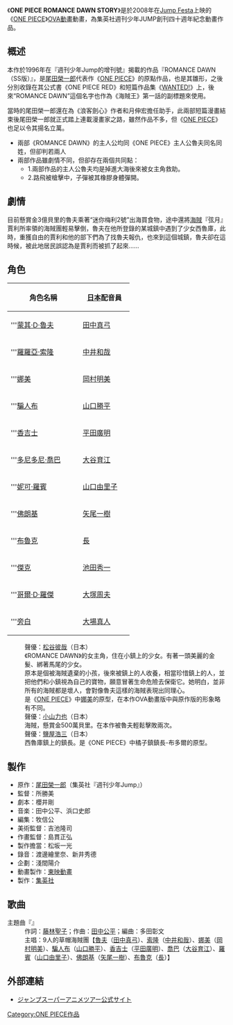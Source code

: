 {{primarysources|time=2015-01-09T07:38:45+00:00}}
{{NoteTA|G1=OnePiece}}
{{Infobox animanga/Headerofja
|標題= ONE PIECE ROMANCE DAWN STORY
|圖像= ONE PIECE ROMANCE DAWN STORY JAP.png
|尺寸= 
|說明= 
|日文名稱= {{lang|ja|ONE PIECE ロマンス ドーン ストーリー}}
}}
{{Infobox animanga/OVA
|原作= [[尾田榮一郎|尾田榮一郎]]
|導演= 所勝美
|劇本= 櫻井剛
|音樂= 田中公平、浜口史郎
|人物原案= 尾田榮一郎
|人物設定=
|動畫製作= [[東映動畫|東映動畫]]
|其他=
}}
{{Infobox animanga/Footerofja}}

《'''ONE PIECE ROMANCE DAWN STORY'''》是於2008年在[[Jump_Festa|Jump Festa]]上映的《[[ONE_PIECE|ONE PIECE]]》[[OVA|OVA動畫]]動畫，為集英社週刊少年JUMP創刊四十週年紀念動畫作品。

== 概述 ==
本作於1996年在『週刊少年Jump的增刊號』揭載的作品『ROMANCE DAWN（SS版）』，是[[尾田榮一郎|尾田榮一郎]]代表作《[[ONE_PIECE|ONE PIECE]]》的原點作品，也是其雛形，之後分別收錄在其公式書《ONE PIECE RED》和短篇作品集《[[尾田榮一郎短篇集WANTED!|WANTED!]]》上，後來“ROMANCE DAWN”這個名字也作為《海賊王》第一話的副標題來使用。

當時的尾田榮一郎還在為《浪客劍心》作者和月伸宏擔任助手，此兩部短篇漫畫結束後尾田榮一郎就正式踏上連載漫畫家之路，雖然作品不多，但《[[ONE_PIECE|ONE PIECE]]》也足以令其揚名立萬。

* 兩部《ROMANCE DAWN》的主人公均同《ONE PIECE》主人公魯夫同名同姓，但卻判若兩人
* 兩部作品雖劇情不同，但卻存在兩個共同點：
** 1.兩部作品的主人公魯夫均是掉進大海後來被女主角救助。
** 2.路飛被槍擊中，子彈被其橡膠身體彈開。

== 劇情 ==
目前懸賞金3億貝里的魯夫乘著“迷你梅利2號”出海買食物，途中還將[[海賊|海賊]]『弦月』賈利所率領的海賊團輕易擊倒，魯夫在他所登錄的某城鎮中遇到了少女西魯庫，此時，重獲自由的賈利和他的部下們為了找魯夫報仇，也來到這個城鎮，魯夫卻在這時候，被此地居民誤認為是賈利而被抓了起來……

== 角色 ==
{|class=wikitable align=center style="text-align:center; font-size:90%" 
!width=150|角色名稱
!width=100|[[日本|日本]]配音員
|-
|'''[[蒙其·D·魯夫|蒙其·D·魯夫]]
|[[田中真弓|田中真弓]]
|-
|'''[[羅羅亞·索隆|羅羅亞·索隆]]
|[[中井和哉|中井和哉]]
|-
|'''[[娜美|娜美]]
|[[岡村明美|岡村明美]]
|-
|'''[[騙人布|騙人布]]
|[[山口勝平|山口勝平]]
|-
|'''[[賓什莫克·香吉士|香吉士]]
|[[平田廣明|平田廣明]]
|-
|'''[[多尼多尼·喬巴|多尼多尼·喬巴]]
|[[大谷育江|大谷育江]]
|-
|'''[[妮可·羅賓|妮可·羅賓]]
|[[山口由里子|山口由里子]]
|-
|'''[[佛朗基|佛朗基]]
|[[矢尾一樹|矢尾一樹]]
|-
|'''[[布魯克_(ONE_PIECE)|布魯克]]
|[[長_(日本配音員)|長]]
|-
|'''[[傑克_(One_Piece)|傑克]]
|[[池田秀一|池田秀一]]
|-
|'''[[哥爾·D·羅傑|哥爾·D·羅傑]]
|[[大塚周夫|大塚周夫]]
|-
|'''[[旁白|旁白]]
|[[大場真人|大場真人]]
|}

; {{nihongo|西魯庫|シルク|Silk}}
: 聲優：[[松谷彼哉|松谷彼哉]]（日本）
: 《ROMANCE DAWN》的女主角，住在小鎮上的少女。有著一頭美麗的金髮、綁著馬尾的少女。
: 原本是個被海賊遺棄的小孩，後來被鎮上的人收養，相當珍惜鎮上的人，並把他們和小鎮視為自己的寶物，願意冒著生命危險去保衛它。她明白，並非所有的海賊都是壞人，會對像魯夫這樣的海賊表現出同理心。 
: 是《[[ONE_PIECE|ONE PIECE]]》中[[娜美|娜美]]的原型，在本作OVA動畫版中與原作版的形象略有不同。
; {{nihongo|『弦月』賈利|三日月のギャリー|Galley}}
: 聲優：[[小山力也|小山力也]]（日本）
: 海賊，懸賞金500萬貝里。在本作被魯夫輕鬆擊敗兩次。
; {{nihongo|鎮長|町長}}
: 聲優：[[鹽屋浩三|鹽屋浩三]]（日本）
: 西魯庫鎮上的鎮長。是《ONE PIECE》中橘子鎮鎮長-布多爾的原型。

== 製作 ==
* 原作：[[尾田榮一郎|尾田榮一郎]]（集英社『週刊少年Jump』）
* 監督：所勝美
* 劇本：櫻井剛
* 音楽：田中公平、浜口史郎
* 編集：牧信公 
* 美術監督：吉池隆司
* 作畫監督：島貫正弘
* 製作擔當：松坂一光
* 錄音：渡邊繪里奈、新井秀德
* 企劃：淺間陽介
* 動畫製作：[[東映動畫|東映動畫]]
* 製作：[[集英社|集英社]]

== 歌曲 ==
; 主題曲『{{lang-ja|A THOUSAND DREAMERS ～9人の麦わら海賊団篇～}}』 
: 作詞：[[藤林聖子|藤林聖子]]；作曲：[[田中公平|田中公平]]；編曲：多田彰文
: 主唱：9人的草帽海賊團【[[蒙其·D·魯夫|魯夫]]（[[田中真弓|田中真弓]]）、[[羅羅亞·索隆|索隆]]（[[中井和哉|中井和哉]]）、[[娜美|娜美]]（[[岡村明美|岡村明美]]）、[[騙人布|騙人布]]（[[山口勝平|山口勝平]]）、[[賓什莫克·香吉士|香吉士]]（[[平田廣明|平田廣明]]）、[[多尼多尼·喬巴|喬巴]]（[[大谷育江|大谷育江]]）、[[妮可·羅賓|羅賓]]（[[山口由里子|山口由里子]]）、[[佛朗基|佛朗基]]（[[矢尾一樹|矢尾一樹]]）、[[布魯克_(ONE_PIECE)|布魯克]]（[[長_(日本配音員)|長]]）】

== 外部連結 ==
* [https://web.archive.org/web/20090401081353/http://www.jumpfesta.com/anime/ ジャンプスーパーアニメツアー公式サイト]

{{ONE PIECE}}
{{DEFAULTSORT:わんひすろまんすとんすとり}}
[[Category:ONE_PIECE作品|Category:ONE PIECE作品]]